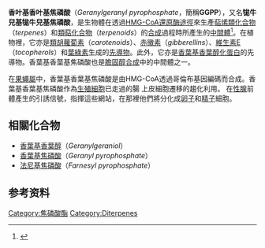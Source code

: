{{Request translation}}
{{Chembox
| Watchedfields = changed
| verifiedrevid = 443835762
| ImageFile = Geranylgeranyl_pyrophosphate.png
| ImageSize = 
| IUPACName = 
| OtherNames = 
|Section1={{Chembox Identifiers
| IUPHAR_ligand = 3052
| ChemSpiderID_Ref = {{chemspidercite|correct|chemspider}}
| ChemSpiderID = 394418
| InChI = 1/C20H36O7P2/c1-17(2)9-6-10-18(3)11-7-12-19(4)13-8-14-20(5)15-16-26-29(24,25)27-28(21,22)23/h9,11,13,15H,6-8,10,12,14,16H2,1-5H3,(H,24,25)(H2,21,22,23)/b18-11+,19-13+,20-15+
| InChIKey = OINNEUNVOZHBOX-QIRCYJPOBR
| StdInChI_Ref = {{stdinchicite|correct|chemspider}}
| StdInChI = 1S/C20H36O7P2/c1-17(2)9-6-10-18(3)11-7-12-19(4)13-8-14-20(5)15-16-26-29(24,25)27-28(21,22)23/h9,11,13,15H,6-8,10,12,14,16H2,1-5H3,(H,24,25)(H2,21,22,23)/b18-11+,19-13+,20-15+
| StdInChIKey_Ref = {{stdinchicite|correct|chemspider}}
| StdInChIKey = OINNEUNVOZHBOX-QIRCYJPOSA-N
| CASNo_Ref = {{cascite|correct|??}}
| CASNo = 6699-20-3
| PubChem = 447277
| ChEBI_Ref = {{ebicite|correct|EBI}}
| ChEBI = 48861
| SMILES = O=P(O)(O)OP(=O)(O)OC/C=C(/CC\C=C(/C)CC\C=C(/C)CC\C=C(/C)C)C
| MeSHName = geranylgeranyl+pyrophosphate
  }}
|Section2 = {{Chembox Properties
|   C=20|H=36|O=7|P=2
|   Appearance = 
|   Density = 
|   MeltingPt = 
|   BoilingPt = 
  }}
| Section3 = {{Chembox Hazards
|   Solubility = 
|   MainHazards = 
|   FlashPt = 
|   Autoignition = 
  }}
}}
'''香叶基香叶基焦磷酸'''（''Geranylgeranyl pyrophosphate''，簡稱'''GGPP'''），又名'''牻牛兒基牻牛兒基焦磷酸'''，是生物體在透過[[HMG-CoA還原酶途徑|HMG-CoA還原酶途徑]]來生產[[萜烯|萜烯類化合物]]（''terpenes''）和[[類萜化合物|類萜化合物]]（''terpenoids''）的[[生物合成|合成]]過程時所產生的[[中間體|中間體]]<ref>{{cite web |url=http://www.rpi.edu/dept/bcbp/molbiochem/MBWeb/mb2/part1/cholesterol.htm |title=Cholesterol Synthesis |publisher=[[Rensselaer_Polytechnic_Institute|Rensselaer Polytechnic Institute]] |accessdate=2012-07-10 |archive-date=2017-07-04 |archive-url=https://web.archive.org/web/20170704121951/http://www.rpi.edu/dept/bcbp/molbiochem/MBWeb/mb2/part1/cholesterol.htm |dead-url=no }}</ref>。在植物裡，它亦是[[類胡蘿蔔素|類胡蘿蔔素]]（''carotenoids''）、[[赤黴素|赤黴素]]（''gibberellins''）、[[維生素E|維生素E]]（''tocopherols''）和[[葉綠素|葉綠素]]生成的[[先導物|先導物]]。此外，它亦是[[香葉基香葉醇化蛋白|香葉基香葉醇化蛋白]]的先導物。香葉基香葉基焦磷酸也是[[膽固醇合成|膽固醇合成]]中的中間體之一。

在[[果蠅屬|果蠅屬]]中，香葉基香葉基焦磷酸是由HMG-CoA透過哥倫布基因編碼而合成。香葉基香葉基焦磷酸作為[[生殖細胞|生殖細胞]]已走過的腸 上皮細胞遷移的趨化利用。 在[[性腺|性腺]]前體產生的引誘信號，指揮這些網站，在那裡他們將分化成[[卵子|卵子]]和[[精子|精子]]細胞。

== 相關化合物 ==
* [[香葉基香葉醇|香葉基香葉醇]]（''Geranylgeraniol''）
* [[香葉基焦磷酸|香葉基焦磷酸]]（''Geranyl pyrophosphate''）
* [[法尼基焦磷酸|法尼基焦磷酸]]（''Farnesyl pyrophosphate''）

== 参考资料 ==
{{reflist}}

{{Cholesterol metabolism intermediates}}

{{DEFAULTSORT:Geranylgeranyl Pyrophosphate}}
[[Category:焦磷酸酯|Category:焦磷酸酯]]
[[Category:Diterpenes|Category:Diterpenes]]